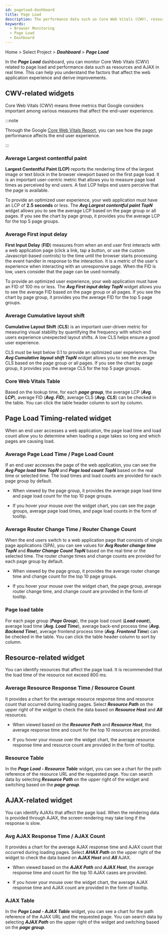 ```yaml
---
id: pageload-dashboard
title: Page Load
description: The performance data such as Core Web Vitals (CWV), resources, and AJAX is monitored in real time.
keywords:
  - Browser Monitoring
  - Page Load
  - Dashboard
---
```


Home > Select Project > **_Dashboard_** > **_Page Load_**

In the **_Page Load_** dashboard, you can monitor Core Web Vitals (CWV) related to page load and performance data such as resources and AJAX in real time. This can help you understand the factors that affect the web application experience and derive improvements.


<Dashboardnote />

## CWV-related widgets

Core Web Vitals (CWV) means three metrics that Google considers important among various measures that affect the end-user experience.

<ImgLang img='rum-core-web-vitals.png' desc='Core Web Vitals' />

:::note

Through the Google [Core Web Vitals Report](https://support.google.com/webmasters/answer/9205520), you can see how the page performance affects the end user experience.

:::

### Average Largest contentful paint

**Largest Contentful Paint (LCP)** reports the rendering time of the largest image or text block in the browser viewport based on the first page load. It is an important user-centric metric that allows you to measure page load times as perceived by end users. A fast LCP helps end users perceive that the page is available.

<ImgLang img='rum-lcp.png' desc='Avg Largest contentfull paint TopN' />

To provide an optimized user experience, your web application must have an LCP of **2.5 seconds** or less. The **_Avg Largest contentful paint TopN_** widget allows you to see the average LCP based on the page group or all pages. If you see the chart by page group, it provides you the average LCP for the top 5 page groups.

### Average First input delay

**First Input Delay** (**FID**) measures from when an end user first interacts with a web application page (click a link, tap a button, or use the custom Javascript-based controls) to the time until the browser starts processing the event handler in response to the interaction. It is a metric of the user's experience when interacting with an unresponsive page. When the FID is low, users consider that the page can be used normally.

<ImgLang img='rum-pageload-fid.png' desc='Avg First input delay TopN' />

To provide an optimized user experience, your web application must have an FID of 100 ms or less. The **_Avg First input delay TopN_** widget allows you to see the average FID based on the page group or all pages. If you see the chart by page group, it provides you the average FID for the top 5 page groups.

### Average Cumulative layout shift

**Cumulative Layout Shift** (**CLS**) is an important user-driven metric for measuring visual stability by quantifying the frequency with which end users experience unexpected layout shifts. A low CLS helps ensure a good user experience.

<ImgLang img='rum-pageload-cls.png' desc='Avg Largest contentfull paint TopN' />

CLS must be kept below 0.1 to provide an optimized user experience. The **_Avg Cumulative layout shift TopN_** widget allows you to see the average CLS based on the page group or all pages. If you see the chart by page group, it provides you the average CLS for the top 5 page groups.

### Core Web Vitals Table

<ImgLang img='rum-pageload-cwv-table.png' desc='Core Web Vitals Table' />

Based on the lookup time, for each **_page group_**, the average LCP (**_Avg. LCP_**), average FID (**_Avg. FID_**), average CLS (**_Avg. CLS_**) can be checked in the table. You can click the table header column to sort by column.

## Page Load Timing-related widget

When an end user accesses a web application, the page load time and load count allow you to determine when loading a page takes so long and which pages are causing load.

### Average Page Load Time / Page Load Count

<ImgLang img='rum-pageload-timing.png' desc='Average Page Load Time TopN, Page Load Count TopN' />

If an end user accesses the page of the web application, you can see the **_Avg Page load time TopN_** and **_Page load count TopN_** based on the real time or selected time. The load times and load counts are provided for each page group by default.

- When viewed by the page group, it provides the average page load time and page load count for the top 10 page groups.

- If you hover your mouse over the widget chart, you can see the page groups, average page load times, and page load counts in the form of tooltip.

### Average Router Change Time / Router Change Count

<ImgLang img='rum-pageload-router.png' desc='Avg Router Change Time TopN, Router Change Count TopN' />

When the end users switch to a web application page that consists of single page applications (SPA), you can see values for **_Avg Router change time TopN_** and **_Router Change Count TopN_** based on the real time or the selected time. The router change times and change counts are provided for each page group by default.

- When viewed by the page group, it provides the average router change time and change count for the top 10 page groups.

- If you hover your mouse over the widget chart, the page group, average router change time, and change count are provided in the form of tooltip.

### Page load table

<ImgLang img='rum-pageload-timing-table.png' desc='Page Load - Resource Table' />

For each page group (**_Page Group_**), the page load count (**_Load count_**), average load time (**_Avg. Load Time_**), average back-end process time (**_Avg. Backend Time_**), average frontend process time (**_Avg. Frontend Time_**) can be checked in the table. You can click the table header column to sort by column.

## Resource-related widget

You can identify resources that affect the page load. It is recommended that the load time of the resource not exceed 800 ms.

### Average Resource Response Time / Resource Count

<ImgLang img='rum-pageload-resource.png' desc='Avg Resource Response Time, Resource Count' />

It provides a chart for the average resource response time and resource count that occurred during loading pages. Select **_Resource Path_** on the upper right of the widget to check the data based on **_Resource Host_** and **_All_** resources.

- When viewed based on the **_Resource Path_** and **_Resource Host_**, the average response time and count for the top 10 resources are provided.

- If you hover your mouse over the widget chart, the average resource response time and resource count are provided in the form of tooltip.

### Resource Table

<ImgLang img='rum-pageload-resource-table.png' desc='Resource Table' />

In the **_Page Load - Resource Table_** widget, you can see a chart for the path reference of the resource URL and the requested page. You can search data by selecting **_Resource Path_** on the upper right of the widget and switching based on the **_page group_**.

## AJAX-related widget

You can identify AJAXs that affect the page load. When the rendering data is provided through AJAX, the screen rendering may take long if the response is slow.

### Avg AJAX Response Time / AJAX Count

<ImgLang img='rum-pageload-ajax.png' desc='AJAX Response Time, AJAX Count' />

It provides a chart for the average AJAX response time and AJAX count that occurred during loading pages. Select **_AHAX Path_** on the upper right of the widget to check the data based on **_AJAX Host_** and **_All_** AJAX.

- When viewed based on the **_AJAX Path_** and **_AJAX Host_**, the average response time and count for the top 10 AJAX cases are provided.

- If you hover your mouse over the widget chart, the average AJAX response time and AJAX count are provided in the form of tooltip.

### AJAX Table

<ImgLang img='rum-pageload-ajax-table.png' desc='AJAX Table' />

In the **_Page Load - AJAX Table_** widget, you can see a chart for the path reference of the AJAX URL and the requested page. You can search data by selecting **_AJAX Path_** on the upper right of the widget and switching based on the **_page group_**.
